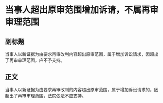 # 当事人超出原审范围增加诉请，不属再审审理范围
## 副标题
当事人以新证据为由要求再审改判内容超出原审范围，属于增加诉讼请求，因超出了再审审理范围，应不予支持。
## 正文
当事人以新证据为由要求再审改判的内容超出原审范围，属于增加诉讼请求的，因超出了再审审理范围，法院依法不应支持。